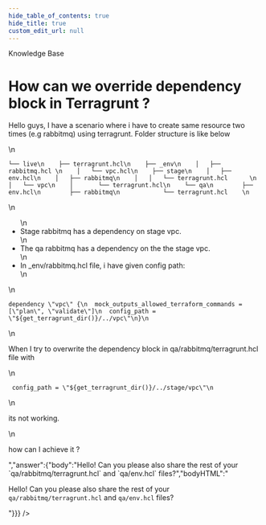 ```yaml
---
hide_table_of_contents: true
hide_title: true
custom_edit_url: null
---
```



<CenterLayout>
<span className="searchCategory">Knowledge Base</span>
<h1>How can we override dependency block in Terragrunt ?</h1>
<GitHub discussion={{"id":"D_kwDOF8slf84AOubn","number":172,"author":{"login":"abhinav5656"},"title":"How can we override dependency block in Terragrunt ?","body":"Hello guys, I have a scenario where i have to create same resource two times (e.g rabbitmq) using terragrunt. Folder structure is like below \r\n```\r\n└── live\r\n    ├── terragrunt.hcl\r\n    ├── _env\r\n    │   ├── rabbitmq.hcl \r\n    │   └── vpc.hcl\r\n    ├── stage\r\n    │   ├── env.hcl\r\n    │   ├── rabbitmq\r\n    │   │   └── terragrunt.hcl      \r\n    │   └── vpc\r\n    │       └── terragrunt.hcl\r\n    └── qa\r\n        ├── env.hcl\r\n        ├── rabbitmq\r\n            └── terragrunt.hcl    \r\n```\r\n- Stage rabbitmq has a dependency on stage vpc.\r\n- The qa rabbitmq  has a dependency on the the stage vpc. \r\n- In _env/rabbitmq.hcl file, i have given config path:\r\n```\r\ndependency \"vpc\" {\r\n  mock_outputs_allowed_terraform_commands = [\"plan\", \"validate\"]\r\n  config_path = \"${get_terragrunt_dir()}/../vpc\"\r\n}\r\n```\r\n\r\nWhen I try to overwrite the dependency block in qa/rabbitmq/terragrunt.hcl file with \r\n```\r\n config_path = \"${get_terragrunt_dir()}/../stage/vpc\"\r\n```\r\n  its not working. \r\n\r\nhow can I achieve it ? \r\n\r\n","bodyHTML":"<p dir=\"auto\">Hello guys, I have a scenario where i have to create same resource two times (e.g rabbitmq) using terragrunt. Folder structure is like below</p>\n<div class=\"snippet-clipboard-content notranslate position-relative overflow-auto\" data-snippet-clipboard-copy-content=\"└── live\n    ├── terragrunt.hcl\n    ├── _env\n    │   ├── rabbitmq.hcl \n    │   └── vpc.hcl\n    ├── stage\n    │   ├── env.hcl\n    │   ├── rabbitmq\n    │   │   └── terragrunt.hcl      \n    │   └── vpc\n    │       └── terragrunt.hcl\n    └── qa\n        ├── env.hcl\n        ├── rabbitmq\n            └── terragrunt.hcl    \"><pre class=\"notranslate\"><code>└── live\n    ├── terragrunt.hcl\n    ├── _env\n    │   ├── rabbitmq.hcl \n    │   └── vpc.hcl\n    ├── stage\n    │   ├── env.hcl\n    │   ├── rabbitmq\n    │   │   └── terragrunt.hcl      \n    │   └── vpc\n    │       └── terragrunt.hcl\n    └── qa\n        ├── env.hcl\n        ├── rabbitmq\n            └── terragrunt.hcl    \n</code></pre></div>\n<ul dir=\"auto\">\n<li>Stage rabbitmq has a dependency on stage vpc.</li>\n<li>The qa rabbitmq  has a dependency on the the stage vpc.</li>\n<li>In _env/rabbitmq.hcl file, i have given config path:</li>\n</ul>\n<div class=\"snippet-clipboard-content notranslate position-relative overflow-auto\" data-snippet-clipboard-copy-content=\"dependency &quot;vpc&quot; {\n  mock_outputs_allowed_terraform_commands = [&quot;plan&quot;, &quot;validate&quot;]\n  config_path = &quot;${get_terragrunt_dir()}/../vpc&quot;\n}\"><pre class=\"notranslate\"><code>dependency \"vpc\" {\n  mock_outputs_allowed_terraform_commands = [\"plan\", \"validate\"]\n  config_path = \"${get_terragrunt_dir()}/../vpc\"\n}\n</code></pre></div>\n<p dir=\"auto\">When I try to overwrite the dependency block in qa/rabbitmq/terragrunt.hcl file with</p>\n<div class=\"snippet-clipboard-content notranslate position-relative overflow-auto\" data-snippet-clipboard-copy-content=\" config_path = &quot;${get_terragrunt_dir()}/../stage/vpc&quot;\"><pre class=\"notranslate\"><code> config_path = \"${get_terragrunt_dir()}/../stage/vpc\"\n</code></pre></div>\n<p dir=\"auto\">its not working.</p>\n<p dir=\"auto\">how can I achieve it ?</p>","answer":{"body":"Hello! Can you please also share the rest of your `qa/rabbitmq/terragrunt.hcl` and `qa/env.hcl` files?","bodyHTML":"<p dir=\"auto\">Hello! Can you please also share the rest of your <code class=\"notranslate\">qa/rabbitmq/terragrunt.hcl</code> and <code class=\"notranslate\">qa/env.hcl</code> files?</p>"}}} />

</CenterLayout>
  

<!-- ##DOCS-SOURCER-START
{
  "sourcePlugin": "github-discussions",
  "hash": "ee11bff5dc04030e2e8ec87437522439"
}
##DOCS-SOURCER-END -->
